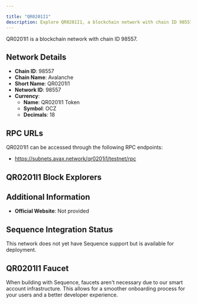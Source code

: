 ```yaml
---

title: "QR0201I1"
description: Explore QR0201I1, a blockchain network with chain ID 98557. Learn about its native currency, QR0201I1 Token, and how to interact with the network.
---
```




QR0201I1 is a blockchain network with chain ID 98557.

## Network Details

- **Chain ID**: 98557
- **Chain Name**: Avalanche
- **Short Name**: QR0201I1
- **Network ID**: 98557
- **Currency**: 
  - **Name**: QR0201I1 Token
  - **Symbol**: OCZ
  - **Decimals**: 18

## RPC URLs

QR0201I1 can be accessed through the following RPC endpoints:

- https://subnets.avax.network/qr0201i1/testnet/rpc

## QR0201I1 Block Explorers



## Additional Information

- **Official Website**: Not provided

## Sequence Integration Status

This network does not yet have Sequence support but is available for deployment.

## QR0201I1 Faucet

When building with Sequence, faucets aren't necessary due to our smart account infrastructure. This allows for a smoother onboarding process for your users and a better developer experience.
